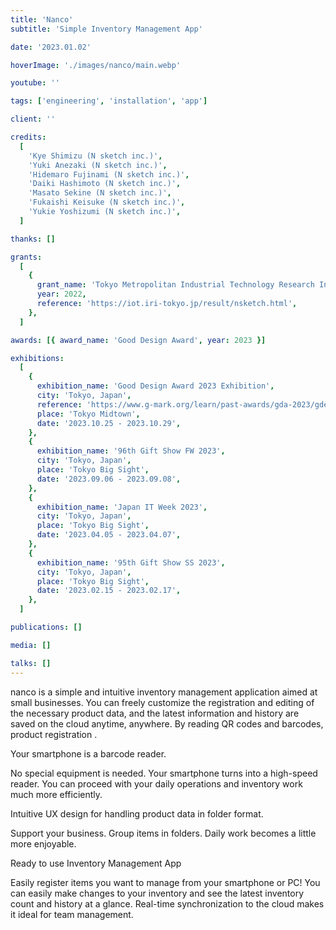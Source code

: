 ```yaml
---
title: 'Nanco'
subtitle: 'Simple Inventory Management App'

date: '2023.01.02'

hoverImage: './images/nanco/main.webp'

youtube: ''

tags: ['engineering', 'installation', 'app']

client: ''

credits:
  [
    'Kye Shimizu (N sketch inc.)',
    'Yuki Anezaki (N sketch inc.)',
    'Hidemaro Fujinami (N sketch inc.)',
    'Daiki Hashimoto (N sketch inc.)',
    'Masato Sekine (N sketch inc.)',
    'Fukaishi Keisuke (N sketch inc.)',
    'Yukie Yoshizumi (N sketch inc.)',
  ]

thanks: []

grants:
  [
    {
      grant_name: 'Tokyo Metropolitan Industrial Technology Research Institute',
      year: 2022,
      reference: 'https://iot.iri-tokyo.jp/result/nsketch.html',
    },
  ]

awards: [{ award_name: 'Good Design Award', year: 2023 }]

exhibitions:
  [
    {
      exhibition_name: 'Good Design Award 2023 Exhibition',
      city: 'Tokyo, Japan',
      reference: 'https://www.g-mark.org/learn/past-awards/gda-2023/gde2023',
      place: 'Tokyo Midtown',
      date: '2023.10.25 - 2023.10.29',
    },
    {
      exhibition_name: '96th Gift Show FW 2023',
      city: 'Tokyo, Japan',
      place: 'Tokyo Big Sight',
      date: '2023.09.06 - 2023.09.08',
    },
    {
      exhibition_name: 'Japan IT Week 2023',
      city: 'Tokyo, Japan',
      place: 'Tokyo Big Sight',
      date: '2023.04.05 - 2023.04.07',
    },
    {
      exhibition_name: '95th Gift Show SS 2023',
      city: 'Tokyo, Japan',
      place: 'Tokyo Big Sight',
      date: '2023.02.15 - 2023.02.17',
    },
  ]

publications: []

media: []

talks: []
---
```



<TextSection>
  <p>
    nanco is a simple and intuitive inventory management application aimed at small businesses. You
    can freely customize the registration and editing of the necessary product data, and the latest
    information and history are saved on the cloud anytime, anywhere. By reading QR codes and
    barcodes, product registration .
  </p>
  <Spacer size={32} />
  <VideoPlayer url={'https://youtu.be/PI1zL27_vvA'} client:only='react' />
</TextSection>
<Spacer size={32} />

<TextSection>
  <p>
Your smartphone is a
barcode reader.

No special equipment is needed. Your smartphone turns into a high-speed reader. You can proceed with your daily operations and inventory work much more efficiently.

</p>
<Spacer size={32} />
<VideoPlayer url={'https://youtu.be/q-JX712VOBM'} client:only='react' />
</TextSection>

<Spacer size={32} />
<TextSection>
  <p>
Intuitive UX design for handling product data in folder format.

Support your business. Group items in folders. Daily work becomes a little more enjoyable.

</p>
<Spacer size={32} />
<VideoPlayer url={'https://youtu.be/VJKuIlBNxeQ'} client:only='react' />
</TextSection>
<Spacer size={32} />
<TextSection>
  <p>
Ready to use
Inventory Management App

Easily register items you want to manage from your smartphone or PC!
You can easily make changes to your inventory and see the latest inventory count and history at a glance.
Real-time synchronization to the cloud makes it ideal for team management.

</p>
<Spacer size={32} />

</TextSection>
